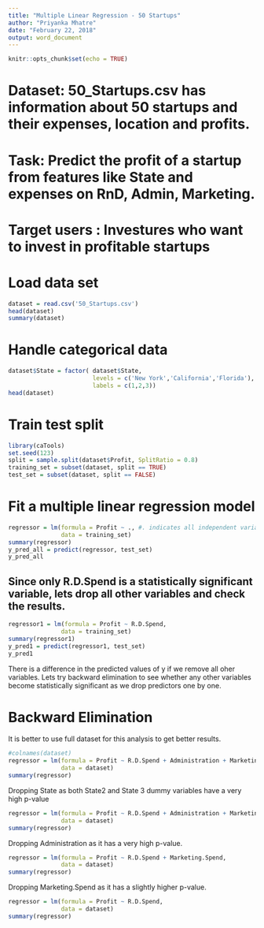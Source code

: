 ---
title: "Multiple Linear Regression - 50 Startups"
author: "Priyanka Mhatre"
date: "February 22, 2018"
output: word_document
---

```{r setup, include=FALSE}
knitr::opts_chunk$set(echo = TRUE)
```
# Dataset: 50_Startups.csv has information about 50 startups and their expenses, location and profits.
# Task:    Predict the profit of a startup from features like State and expenses on RnD, Admin, Marketing. 
# Target users : Investures who want to invest in profitable startups

# Load data set
```{r}
dataset = read.csv('50_Startups.csv')
head(dataset)
summary(dataset)
```

# Handle categorical data

```{r}
dataset$State = factor( dataset$State,
                        levels = c('New York','California','Florida'),
                        labels = c(1,2,3))
head(dataset)
```

# Train test split
```{r}
library(caTools)
set.seed(123)
split = sample.split(dataset$Profit, SplitRatio = 0.8)
training_set = subset(dataset, split == TRUE)
test_set = subset(dataset, split == FALSE)
```

# Fit a multiple linear regression model

```{r}
regressor = lm(formula = Profit ~ ., #. indicates all independent variables
               data = training_set)
summary(regressor)
y_pred_all = predict(regressor, test_set)
y_pred_all
```

## Since only R.D.Spend is a statistically significant variable, lets drop all other variables and check the results.

```{r}
regressor1 = lm(formula = Profit ~ R.D.Spend,
               data = training_set)
summary(regressor1)
y_pred1 = predict(regressor1, test_set)
y_pred1
```
There is a difference in the predicted values of y if we remove all oher variables. Lets try backward elimination to see whether any other variables become statistically significant as we drop predictors one by one.

# Backward Elimination

It is better to use full dataset for this analysis to get better results.

```{r}
#colnames(dataset)
regressor = lm(formula = Profit ~ R.D.Spend + Administration + Marketing.Spend + State,
               data = dataset) 
summary(regressor)
```

Dropping State as both State2 and State 3 dummy variables have a very high p-value
```{r}
regressor = lm(formula = Profit ~ R.D.Spend + Administration + Marketing.Spend,
               data = dataset) 
summary(regressor)
```

Dropping Administration as it has a very high p-value.

```{r}
regressor = lm(formula = Profit ~ R.D.Spend + Marketing.Spend,
               data = dataset) 
summary(regressor)
```

Dropping Marketing.Spend as it has a slightly higher p-value.

```{r}
regressor = lm(formula = Profit ~ R.D.Spend,
               data = dataset) 
summary(regressor)
```